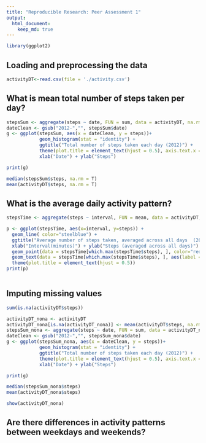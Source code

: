 ```yaml
---
title: "Reproducible Research: Peer Assessment 1"
output: 
  html_document:
    keep_md: true
---
```


```r
library(ggplot2)
```

## Loading and preprocessing the data

```r
activityDT<-read.csv(file = './activity.csv')
```
## What is mean total number of steps taken per day?

```r
stepsSum <- aggregate(steps ~ date, FUN = sum, data = activityDT, na.rm = TRUE)
dateClean <- gsub("2012-","", stepsSum$date)
g <- ggplot(stepsSum, aes(x = dateClean, y = steps))+ 
            geom_histogram(stat = "identity") +
            ggtitle("Total number of steps taken each day (2012)") +
            theme(plot.title = element_text(hjust = 0.5), axis.text.x = element_text(angle = 90, vjust = 0.5, hjust=1)) +
            xlab("Date") + ylab("Steps")

print(g) 

median(stepsSum$steps, na.rm = T)
mean(activityDT$steps, na.rm = T)

```


## What is the average daily activity pattern?
```r

stepsTime <- aggregate(steps ~ interval, FUN = mean, data = activityDT, na.rm = TRUE)

p <- ggplot(stepsTime, aes(x=interval, y=steps)) +
  geom_line( color="steelblue") +
  ggtitle("Average number of steps taken, averaged across all days  (2012)") +
  xlab("Interval(minutes)") + ylab("Steps (averaged across all days)") +
  geom_point(data = stepsTime[which.max(stepsTime$steps), ], color="red", size=3)+
  geom_text(data = stepsTime[which.max(stepsTime$steps), ], aes(label = interval, hjust= -1,vjust=0)) +
  theme(plot.title = element_text(hjust = 0.5))
print(p)
  

```
## Imputing missing values
```r

sum(is.na(activityDT$steps))

activityDT_nona <- activityDT
activityDT_nona[is.na(activityDT_nona)] <- mean(activityDT$steps, na.rm = T)
stepsSum_nona <- aggregate(steps ~ date, FUN = sum, data = activityDT_nona, na.rm = TRUE)
dateClean <- gsub("2012-","", stepsSum_nona$date)
g <- ggplot(stepsSum_nona, aes(x = dateClean, y = steps))+ 
            geom_histogram(stat = "identity") +
            ggtitle("Total number of steps taken each day (2012)") +
            theme(plot.title = element_text(hjust = 0.5), axis.text.x = element_text(angle = 90, vjust = 0.5, hjust=1)) +
            xlab("Date") + ylab("Steps")

print(g) 

median(stepsSum_nona$steps)
mean(activityDT_nona$steps)

show(activityDT_nona)

```


## Are there differences in activity patterns between weekdays and weekends?
